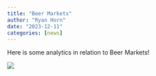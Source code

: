 ```yaml
---
title: "Beer Markets"
author: "Ryan Horn"
date: "2023-12-11"
categories: [news]
---
```


Here is some analytics in relation to Beer Markets!

![](Beer image .jpeg)
